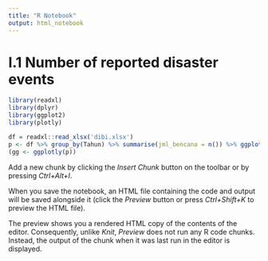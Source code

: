 ```yaml
---
title: "R Notebook"
output: html_notebook
---
```


# I.1 Number of reported disaster events 

```r
library(readxl)
library(dplyr)
library(ggplot2)
library(plotly)

df = readxl::read_xlsx('dibi.xlsx')
p <- df %>% group_by(Tahun) %>% summarise(jml_bencana = n()) %>% ggplot(aes(Tahun, jml_bencana, group=1)) + geom_line(aes(color='steelblue', size=0.5))
(gg <- ggplotly(p))
```

Add a new chunk by clicking the *Insert Chunk* button on the toolbar or by pressing *Ctrl+Alt+I*.

When you save the notebook, an HTML file containing the code and output will be saved alongside it (click the *Preview* button or press *Ctrl+Shift+K* to preview the HTML file).

The preview shows you a rendered HTML copy of the contents of the editor. Consequently, unlike *Knit*, *Preview* does not run any R code chunks. Instead, the output of the chunk when it was last run in the editor is displayed.
